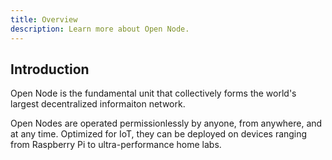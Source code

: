 ```yaml
---
title: Overview
description: Learn more about Open Node.
---
```


## Introduction

Open Node is the fundamental unit that collectively forms the world's largest decentralized informaiton network.

Open Nodes are operated permissionlessly by anyone, from anywhere, and at any time.
Optimized for IoT, they can be deployed on devices ranging from Raspberry Pi to ultra-performance home labs.
